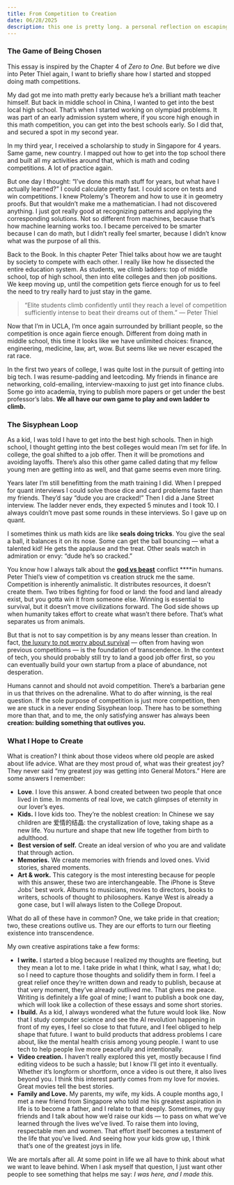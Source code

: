 ```yaml
---
title: From Competition to Creation
date: 06/28/2025
description: this one is pretty long. a personal reflection on escaping the loop of endless competition, and choosing to create something that outlives us.
---
```


### **The Game of Being Chosen**

This essay is inspired by the Chapter 4 of *Zero to One*. But before we dive into Peter Thiel again, I want to briefly share how I started and stopped doing math competitions.

My dad got me into math pretty early because he’s a brilliant math teacher himself. But back in middle school in China, I wanted to get into the best local high school. That’s when I started working on olympiad problems. It was part of an early admission system where, if you score high enough in this math competition, you can get into the best schools early. So I did that, and secured a spot in my second year. 

In my third year, I received a scholarship to study in Singapore for 4 years. Same game, new country. I mapped out how to get into the top school there and built all my activities around that, which is math and coding competitions. A lot of practice again.

But one day I thought: “I’ve done this math stuff for years, but what have I actually learned?” I could calculate pretty fast. I could score on tests and win competitions. I knew Ptolemy's Theorem and how to use it in geometry proofs. But that wouldn’t make me a mathematician. I had not discovered anything. I just got really good at recognizing patterns and applying the corresponding solutions. Not so different from machines, because that’s how machine learning works too. I became perceived to be smarter because I can do math, but I didn’t really feel smarter, because I didn’t know what was the purpose of all this.

Back to the Book. In this chapter Peter Thiel talks about how we are taught by society to compete with each other. I really like how he dissected the entire education system. As students, we climb ladders: top of middle school, top of high school, then into elite colleges and then job positions. We keep moving up, until the competition gets fierce enough for us to feel the need to try really hard to just stay in the game. 

> “Elite students climb confidently until they reach a level of competition sufficiently intense to beat their dreams out of them.” — Peter Thiel
> 

Now that I’m in UCLA, I’m once again surrounded by brilliant people, so the competition is once again fierce enough. Different from doing math in middle school, this time it looks like we have unlimited choices: finance, engineering, medicine, law, art, wow. But seems like we never escaped the rat race. 

In the first two years of college, I was quite lost in the pursuit of getting into big tech. I was resume-padding and leetcoding. My friends in finance are networking, cold-emailing, interview-maxxing to just get into finance clubs. Some go into academia, trying to publish more papers or get under the best professor’s labs. **We all have our own game to play and own ladder to climb.** 

### The Sisyphean Loop

As a kid, I was told I have to get into the best high schools. Then in high school, I thought getting into the best colleges would mean I’m set for life. In college, the goal shifted to a job offer. Then it will be promotions and avoiding layoffs. There’s also this other game called dating that my fellow young men are getting into as well, and that game seems even more tiring. 

Years later I’m still benefitting from the math training I did. When I prepped for quant interviews I could solve those dice and card problems faster than my friends. They’d say “dude you are cracked!” Then I did a Jane Street interview. The ladder never ends, they expected 5 minutes and I took 10. I always couldn’t move past some rounds in these interviews. So I gave up on quant.

I sometimes think us math kids are like **seals doing tricks**. You give the seal a ball, it balances it on its nose. Some can get the ball bouncing — what a talented kid! He gets the applause and the treat. Other seals watch in admiration or envy: “dude he’s so cracked.”

You know how I always talk about the **[god vs beast](https://haoji.wang/blog/in-between)** conflict ****in humans. Peter Thiel’s view of competition vs creation struck me the same. Competition is inherently animalistic. It distributes resources, it doesn’t create them. Two tribes fighting for food or land: the food and land already exist, but you gotta win it from someone else. Winning is essential to survival, but it doesn’t move civilizations forward. The God side shows up when humanity takes effort to create what wasn’t there before. That’s what separates us from animals. 

But that is not to say competition is by any means lesser than creation. In fact, [the luxury to not worry about survival](https://haoji.wang/blog/monopoly) — often from having won previous competitions — is the foundation of transcendence. In the context of tech, you should probably still try to land a good job offer first, so you can eventually build your own startup from a place of abundance, not desperation. 

Humans cannot and should not avoid competition. There’s a barbarian gene in us that thrives on the adrenaline. What to do after winning, is the real question. If the sole purpose of competition is just more competition, then we are stuck in a never ending Sisyphean loop. There has to be something more than that, and to me, the only satisfying answer has always been **creation: building something that outlives you.**

### What I Hope to Create

What is creation? I think about those videos where old people are asked about life advice. What are they most proud of, what was their greatest joy? They never said “my greatest joy was getting into General Motors.” Here are some answers I remember:

- **Love**. I love this answer. A bond created between two people that once lived in time. In moments of real love, we catch glimpses of eternity in our lover’s eyes.
- **Kids.** I love kids too. They’re the noblest creation: In Chinese we say children are 爱情的结晶: the crystallization of love, taking shape as a new life. You nurture and shape that new life together from birth to adulthood.
- **Best version of self.** Create an ideal version of who you are and validate that through action.
- **Memories.** We create memories with friends and loved ones. Vivid stories, shared moments.
- **Art & work.** This category is the most interesting because for people with this answer, these two are interchangeable. The iPhone is Steve Jobs’ best work. Albums to musicians, movies to directors, books to writers, schools of thought to philosophers. Kanye West is already a gone case, but I will always listen to the College Dropout.

What do all of these have in common? One, we take pride in that creation; two, these creations outlive us. They are our efforts to turn our fleeting existence into transcendence.

My own creative aspirations take a few forms:

- **I write.** I started a blog because I realized my thoughts are fleeting, but they mean a lot to me. I take pride in what I think, what I say, what I do; so I need to capture those thoughts and solidify them in form. I feel a great relief once they’re written down and ready to publish, because at that very moment, they’ve already outlived me. That gives me peace. Writing is definitely a life goal of mine; I want to publish a book one day, which will look like a collection of these essays and some short stories.
- **I build.** As a kid, I always wondered what the future would look like. Now that I study computer science and see the AI revolution happening in front of my eyes, I feel so close to that future, and I feel obliged to help shape that future. I want to build products that address problems I care about, like the mental health crisis among young people. I want to use tech to help people live more peacefully and intentionally.
- **Video creation.** I haven’t really explored this yet, mostly because I find editing videos to be such a hassle; but I know I’ll get into it eventually. Whether it’s longform or shortform, once a video is out there, it also lives beyond you. I think this interest partly comes from my love for movies. Great movies tell the best stories.
- **Family and Love.** My parents, my wife, my kids. A couple months ago, I met a new friend from Singapore who told me his greatest aspiration in life is to become a father, and I relate to that deeply. Sometimes, my guy friends and I talk about how we’d raise our kids — to pass on what we’ve learned through the lives we’ve lived. To raise them into loving, respectable men and women. That effort itself becomes a testament of the life that you’ve lived. And seeing how your kids grow up, I think that’s one of the greatest joys in life.

We are mortals after all. At some point in life we all have to think about what we want to leave behind. When I ask myself that question, I just want other people to see something that helps me say: *I was here, and I made this.*
